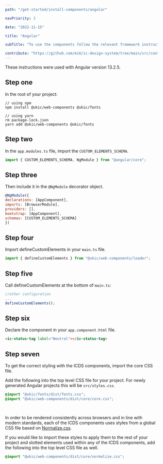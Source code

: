 ```yaml
---
path: "/get-started/install-components/angular"

navPriority: 3

date: "2022-11-15"

title: "Angular"

subTitle: "To use the components follow the relevant framework instructions."

contribute: "https://github.com/mi6/ic-design-system/tree/main/src/content/structured/get-started/angular.mdx"
---
```


These instructions were used with Angular version 13.2.5.

## Step one

In the root of your project:

```shell
// using npm
npm install @ukic/web-components @ukic/fonts

// using yarn
rm package-lock.json
yarn add @ukic/web-components @ukic/fonts
```

## Step two

In the `app.modules.ts` file, import the `CUSTOM_ELEMENTS_SCHEMA`.

```jsx
import { CUSTOM_ELEMENTS_SCHEMA, NgModule } from "@angular/core";
```

## Step three

Then include it in the `@NgModule` decorator object.

```jsx
@NgModule({
declarations: [AppComponent],
imports: [BrowserModule],
providers: [],
bootstrap: [AppComponent],
schemas: [CUSTOM_ELEMENTS_SCHEMA]
})
```

## Step four

Import defineCustomElements in your `main.ts` file.

```jsx
import { defineCustomElements } from "@ukic/web-components/loader";
```

## Step five

Call defineCustomElements at the bottom of `main.ts`:

```jsx
//other configuration
...
defineCustomElements();
```

## Step six

Declare the component in your `app.component.html` file.

```html
<ic-status-tag label="Neutral"></ic-status-tag>
```

## Step seven

To get the correct styling with the ICDS components, import the core CSS file.

Add the following into the top level CSS file for your project. For newly generated Angular projects this will be `src/styles.css`.

```css
@import "@ukic/fonts/dist/fonts.css";
@import "@ukic/web-components/dist/core/core.css";
```

<br />

In order to be rendered consistently across browsers and in line with modern standards, each of the ICDS components uses styles from a global CSS file based on [Normalize.css](https://necolas.github.io/normalize.css/).

If you would like to import these styles to apply them to the rest of your project and slotted elements used within any of the ICDS components, add the following into the top level CSS file as well.

```css
@import "@ukic/web-components/dist/core/normalize.css";
```
